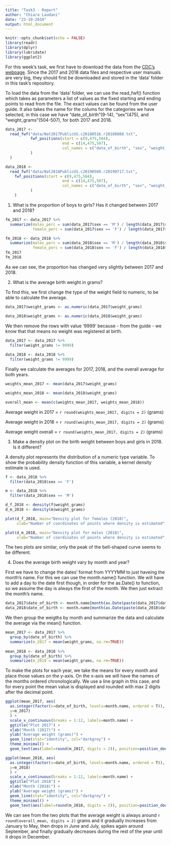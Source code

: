 ```yaml
---
title: "Task3 - Report"
author: "Chiara Laudani"
date: "23-10-2019"
output: html_document
---
```


```r
knitr::opts_chunk$set(echo = FALSE)
library(readr)
library(dplyr)
library(lubridate) 
library(ggplot2)
```

For this week's task, we first have to download the data from the [CDC's webpage](https://www.cdc.gov/nchs/data_access/vitalstatsonline.htm). Since the 2017 and 2018 data files and respective user manuals are very big, they should first be downloaded and stored in the 'data' folder in this task's repository. 

To load the data from the 'data' folder, we can use the read_fwf() function which takes as parameters a list of values as the fixed starting and ending points to read from the file. The exact values can be found from the user guide. It also takes the name for the colums for the categories we have selected, in this case we have "date_of_birth"(9-14), "sex"(475), and "weight_grams"(504-507), for both 2017 and 2018.

```r
data_2017 <-
  read_fwf("data/Nat2017PublicUS.c20180516.r20180808.txt",           
           fwf_positions(start = c(9,475,504),
                         end = c(14,475,507),
                         col_names = c("date_of_birth", "sex", "weight_grams")
           )
  )

data_2018 <-
  read_fwf("data/Nat2018PublicUS.c20190509.r20190717.txt",           
    fwf_positions(start = c(9,475,504),
                         end = c(14,475,507),
                         col_names = c("date_of_birth", "sex", "weight_grams")
           )
    )
```

1. What is the proportion of boys to girls? Has it changed between 2017 and 2018? 
```r
fm_2017 <- data_2017 %>%
  summarize(males_perc = sum(data_2017$sex == 'M') / length(data_2017$sex) * 100,
            female_perc = sum(data_2017$sex == 'F') / length(data_2017$sex) * 100)

fm_2018 <- data_2018 %>%
  summarize(males_perc = sum(data_2018$sex == 'M') / length(data_2018$sex) * 100,
            female_perc = sum(data_2018$sex == 'F') / length(data_2018$sex) * 100)
fm_2017
fm_2018
```

As we can see, the proportion has changed very slightly between 2017 and 2018.


2. What is the average birth weight in grams?

To find this, we first change the type of the weight field to numeric, to be able to calculate the average. 
```r
data_2017$weight_grams <- as.numeric(data_2017$weight_grams)

data_2018$weight_grams <- as.numeric(data_2018$weight_grams)
```

We then remove the rows with value '9999' because - from the guide - we know that that means no weight was registered at birth.
```r
data_2017 <- data_2017 %>%
  filter(weight_grams != 9999) 
  
data_2018 <- data_2018 %>%
  filter(weight_grams != 9999) 
```

Finally we calculate the averages for 2017, 2018, and the overall average for both years. 
```r
weights_mean_2017 <- mean(data_2017$weight_grams)

weights_mean_2018 <- mean(data_2018$weight_grams)

overall_mean <- mean(c(weights_mean_2017, weights_mean_2018))
```
Average weight in 2017 = `r round(weights_mean_2017, digits = 2)` (grams)

Average weight in 2018 = `r round(weights_mean_2017, digits = 2)` (grams)

Average weight overall = `r round(weights_mean_2017, digits = 2)` (grams)


3. Make a density plot on the birth weight between boys and girls in 2018. Is it different?

A density plot represents the distribution of a numeric type variable. To show the probability density function of this variable, a kernel density estimate is used.

```r
f <- data_2018 %>%
  filter(data_2018$sex == 'F')

m <- data_2018 %>%
  filter(data_2018$sex == 'M')

d_f_2018 <- density(f$weight_grams)
d_m_2018 <- density(m$weight_grams)

plot(d_f_2018, main="Density plot for females (2018)",
     xlab="Number of coordinates of points where density is estimated", ylab="density values")

plot(d_m_2018, main="Density plot for males (2018)",
     xlab="Number of coordinates of points where density is estimated", ylab="density values")
```

The two plots are similar, only the peak of the bell-shaped curve seems to be different.  


4. Does the average birth weight vary by month and year?

First we have to change the dates' format from YYYYMM to just haveing the month's name. For this we can use the month.name() function. We will have to add a day to the date first though, in order for the as.Date() to function, so we assume the day is always the first of the month. We then just extract the month's name.

```r
data_2017$date_of_birth <- month.name[month(as.Date(paste(data_2017$date_of_birth, "01", sep=""), "%Y%m%d"))]
data_2018$date_of_birth <- month.name[month(as.Date(paste(data_2018$date_of_birth, "01", sep=""), "%Y%m%d"))]
```

We then group the weigths by month and summarize the data and calculate the average via the mean() function. 

```r
mean_2017 <- data_2017 %>%
  group_by(date_of_birth) %>%
  summarize(m_2017 = mean(weight_grams, na.rm=TRUE))
  
mean_2018 <- data_2018 %>%
  group_by(date_of_birth) %>%
  summarize(m_2018 = mean(weight_grams, na.rm=TRUE))
```

To make the plots for each year, we take the means for every month and place those values on the y-axis. On the x-axis we will have the names of the months ordered chronologically. We use a line graph in this case, and for every point the mean value is displayed and rounded with max 2 digits after the decimal point.

```r
ggplot(mean_2017, aes(
  as.integer(factor(x=date_of_birth, levels=month.name, ordered = T)), 
  y=m_2017)
  ) +
  scale_x_continuous(breaks = 1:12, labels=month.name) +
  ggtitle("Plot 2017") +
  xlab("Month (2017)") + 
  ylab("Average weight (grams)") +
  geom_line(stat="identity", col="darkgrey") +
  theme_minimal() +
  geom_text(aes(label=round(m_2017, digits = 2)), position=position_dodge(width=0.9), vjust=-0.25)

ggplot(mean_2018, aes(
  as.integer(factor(x=date_of_birth, levels=month.name, ordered = T)), 
  y=m_2018) 
  ) +
  scale_x_continuous(breaks = 1:12, labels=month.name) +
  ggtitle("Plot 2018") +
  xlab("Month (2018)") + 
  ylab("Average weight (grams)") +
  geom_line(stat="identity", col="darkgrey") +
  theme_minimal() +
  geom_text(aes(label=round(m_2018, digits = 2)), position=position_dodge(width=0.9), vjust=-0.25)
```

We can see from the two plots that the average weight is always around `r round(overall_mean, digits = 2)` grams and it gradually increases from January to May, then drops in June and July, spikes again around September, and finally gradually decreases during the rest of the year until it drops in December. 


